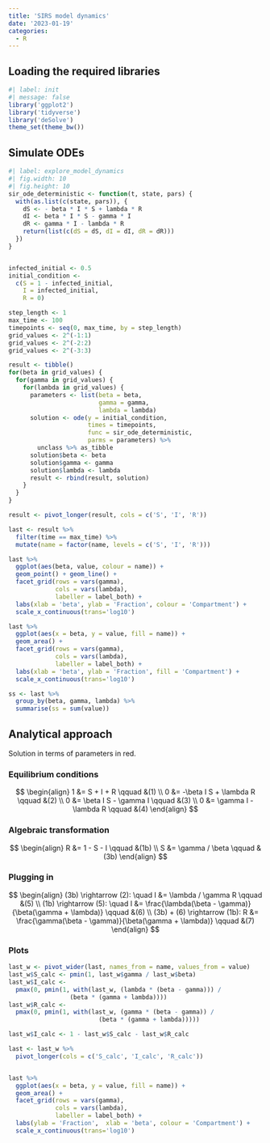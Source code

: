 ```yaml
---
title: 'SIRS model dynamics'
date: '2023-01-19'
categories:
  - R
---
```


## Loading the required libraries

```r
#| label: init
#| message: false
library('ggplot2')
library('tidyverse')
library('deSolve')
theme_set(theme_bw())
```

## Simulate ODEs
```r
#| label: explore_model_dynamics
#| fig.width: 10
#| fig.height: 10
sir_ode_deterministic <- function(t, state, pars) {
  with(as.list(c(state, pars)), {
    dS <- - beta * I * S + lambda * R
    dI <- beta * I * S - gamma * I
    dR <- gamma * I - lambda * R
    return(list(c(dS = dS, dI = dI, dR = dR)))
  }) 
}


infected_initial <- 0.5
initial_condition <- 
  c(S = 1 - infected_initial,
    I = infected_initial,
    R = 0)

step_length <- 1
max_time <- 100
timepoints <- seq(0, max_time, by = step_length)
grid_values <- 2^(-1:1)
grid_values <- 2^(-2:2)
grid_values <- 2^(-3:3)

result <- tibble()
for(beta in grid_values) {
  for(gamma in grid_values) {
    for(lambda in grid_values) {
      parameters <- list(beta = beta, 
                         gamma = gamma,
                         lambda = lambda)
      solution <- ode(y = initial_condition, 
                      times = timepoints,
                      func = sir_ode_deterministic,
                      parms = parameters) %>% 
        unclass %>% as_tibble
      solution$beta <- beta
      solution$gamma <- gamma
      solution$lambda <- lambda
      result <- rbind(result, solution)
    }
  }
}

result <- pivot_longer(result, cols = c('S', 'I', 'R'))

last <- result %>% 
  filter(time == max_time) %>% 
  mutate(name = factor(name, levels = c('S', 'I', 'R')))

last %>%
  ggplot(aes(beta, value, colour = name)) + 
  geom_point() + geom_line() +
  facet_grid(rows = vars(gamma), 
             cols = vars(lambda), 
             labeller = label_both) +
  labs(xlab = 'beta', ylab = 'Fraction', colour = 'Compartment') +
  scale_x_continuous(trans='log10')

last %>%
  ggplot(aes(x = beta, y = value, fill = name)) +
  geom_area() +
  facet_grid(rows = vars(gamma), 
             cols = vars(lambda), 
             labeller = label_both) +
  labs(xlab = 'beta', ylab = 'Fraction', fill = 'Compartment') +
  scale_x_continuous(trans='log10')

ss <- last %>% 
  group_by(beta, gamma, lambda) %>% 
  summarise(ss = sum(value))
```

## Analytical approach
Solution in terms of parameters in red.

### Equilibrium conditions

$$
\begin{align}
1 &= S + I + R  \qquad &(1) \\
0 &= -\beta I S + \lambda R \qquad &(2) \\
0 &= \beta I S - \gamma I \qquad &(3) \\ 
0 &= \gamma I - \lambda R \qquad &(4)
\end{align}
$$

### Algebraic transformation

$$ 
\begin{align}
R &= 1 - S - I \qquad &(1b) \\
S &= \gamma / \beta \qquad &(3b)
\end{align}
$$

### Plugging in

$$ 
\begin{align}
(3b) \rightarrow (2): \quad I &= \lambda / \gamma R  \qquad &(5) \\ 
(1b) \rightarrow (5): \quad I &= \frac{\lambda(\beta - \gamma)}{\beta(\gamma + \lambda)} \qquad &(6) \\
(3b) + (6) \rightarrow (1b): R &= \frac{\gamma(\beta - \gamma)}{\beta(\gamma + \lambda)} \qquad &(7)
\end{align}
$$

### Plots

```r
last_w <- pivot_wider(last, names_from = name, values_from = value)
last_w$S_calc <- pmin(1, last_w$gamma / last_w$beta)
last_w$I_calc <- 
  pmax(0, pmin(1, with(last_w, (lambda * (beta - gamma))) / 
                 (beta * (gamma + lambda))))
last_w$R_calc <- 
  pmax(0, pmin(1, with(last_w, (gamma * (beta - gamma)) / 
                         (beta * (gamma + lambda)))))

last_w$I_calc <- 1 - last_w$S_calc - last_w$R_calc

last <- last_w %>% 
  pivot_longer(cols = c('S_calc', 'I_calc', 'R_calc'))


last %>%
  ggplot(aes(x = beta, y = value, fill = name)) + 
  geom_area() +
  facet_grid(rows = vars(gamma), 
             cols = vars(lambda), 
             labeller = label_both) +
  labs(ylab = 'Fraction',  xlab = 'beta', colour = 'Compartment') +
  scale_x_continuous(trans='log10')
```
